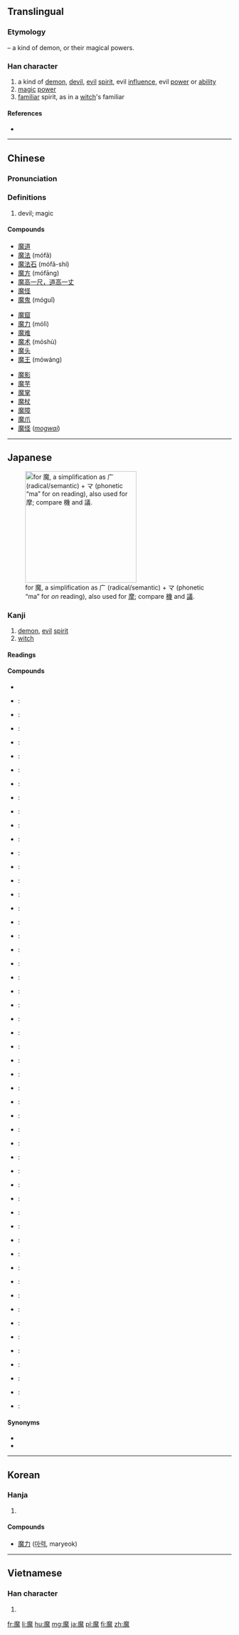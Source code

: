 ==Translingual==

===Etymology===
{{Han compound|麻|鬼|t2=demon|ls=psc|c1=p|c2=s}} – a kind of demon, or their magical powers.

===Han character===
{{Han char|rn=194|rad=鬼|as=11|sn=21|four=0021<sub>3</sub>|canj=戈金竹山戈 (ICHUI), 戈木竹山戈 (IDHUI), 戈木竹戈 (IDHI)|ids=⿸[[麻]][[鬼]]}}

# a kind of [[demon]], [[devil]], [[evil]] [[spirit]], evil [[influence]], evil [[power]] or [[ability]]
# [[magic]] [[power]]
# [[familiar]] spirit, as in a [[witch]]'s familiar

====References====
* {{Han ref|kx=1462.670|dkj=45906|dj=1997.020|hdz=74436.110|uh=9B54|ud=39764|bh=C55D|bd=50525}}

----

==Chinese==
{{zh-forms}}

===Pronunciation===
{{zh-pron
|m=mó
|c=mo4,mo1
|h=pfs=
|md=
|mn=mô͘
|w=
|mc=y
|oc=y
|cat=n
}}

===Definitions===
{{zh-hanzi}}

# devil; magic

====Compounds====
{{top3}}
* [[魔道]]
* [[魔法]] (mófǎ)
* [[魔法石]] (mófǎ-shí)
* [[魔方]] (mófāng)
* [[魔高一尺，道高一丈]]
* [[魔怪]]
* [[魔鬼]] (móguǐ)
{{mid3}}
* [[魔窟]]
* [[魔力]] (mólì)
* [[魔难]]
* [[魔术]] (móshù)
* [[魔头]]
* [[魔王]] (mówáng)
{{mid3}}
* [[魔影]]
* [[魔芋]]
* [[魔掌]]
* [[魔杖]]
* [[魔障]]
* [[魔爪]]
* [[魔怪]] (''[[mogwai]]'')
{{bottom}}

----

==Japanese==
[[File:RYAKUJI ma.png|thumb|right|250px|{{w|Ryakuji}} for 魔, a {{w|phono-semantic}} simplification as 广 (radical/semantic) + マ (phonetic “ma” for ''on'' reading), also used for [[摩#Japanese|摩]]; compare [[機#Japanese|機]] and [[議#Japanese|議]].]]

===Kanji===
{{ja-kanji|rs=鬼11|grade=c}}

# [[demon]], [[evil]] [[spirit]]
# [[witch]]

====Readings====
{{ja-readings
|goon=[[ま]] (ma)
|kanon=[[ば]] (ba) {{non-joyo-reading}}
}}

====Compounds====
{{der-top|Compounds}}
* {{ja-r|閻魔|^えんま}}
* {{ja-r|妖魔|ようま}}: 
* {{ja-r|霊魔|れいま}}: 
* {{ja-r|邪魔|じゃま}}: 
* {{ja-r|魔鬼|まき}}: 
* {{ja-r|魔王|まおう}}: 
* {{ja-r|魔界|まかい}}: 
* {{ja-r|魔境|まきょう}}: 
* {{ja-r|魔窟|まくつ}}: 
* {{ja-r|魔手|ましゅ}}: 
* {{ja-r|邪魔|じゃま}}: 
* {{ja-r|魔性|ましょう}}: 
* {{ja-r|悪魔|あくま}}: 
* {{ja-r|悪魔主義|あくましゅぎ}}: 
* {{ja-r|魔神|まじん}}: 
* {{ja-r|魔弾|まだん}}: 
* {{ja-r|魔酔|ますい}}: 
* {{ja-r|魔睡|ますい}}: 
* {{ja-r|魔羅|まら}}: 
* {{ja-r|魔物|まもの}}:
* {{ja-r|魔者|まもの}}: 
* {{ja-r|天魔|てんま}}: 
* {{ja-r|病魔|びょうま}}: 
* {{ja-r|水魔|すいま}}: 
* {{ja-r|魔羅|まら}}: 
* {{ja-r|魔幻|まげん}}: 
* {{ja-r|魔術|まじゅつ}}: 
* {{ja-r|魔術師|まじゅつし}}: 
* {{ja-r|魔術士|まじゅつし}}: 
* {{ja-r|魔道|まどう}}: 
* {{ja-r|魔道師|まどうし}}: 
* {{ja-r|魔道士|まどうし}}: 
* {{ja-r|魔導|まどう}}: 
* {{ja-r|魔導師|まどうし}}: 
* {{ja-r|魔導士|まどうし}}: 
* {{ja-r|魔法|まほう}}: 
* {{ja-r|魔法円|まほうえん}}: 
* {{ja-r|魔法師|まほうし}}: 
* {{ja-r|魔法士|まほうし}}: 
* {{ja-r|魔人|まじん}}: 
* {{ja-r|魔女|まじょ}}: 
* {{ja-r|魔男|まだん}}: 
* {{ja-r|破魔|はま}}: 
* {{ja-r|祓魔|ふつま}}: 
* {{ja-r|魔力|まりょく}}: 
* {{ja-r|放火魔|ほうかま}}: 
* {{ja-r|魔法瓶|まほうびん}}: 
* {{ja-r|使い魔|つかいま}}: 
* {{ja-r|魔が差す|まがさす}}: 
* {{ja-r|魔の海|まのうみ}}: 
* {{ja-r|魔除け|まよけ}}: 
* {{ja-r|お邪魔虫|おじゃまむし}}: 
* {{ja-r|誤魔化す|ごまかす}}: 
{{der-bottom}}

====Synonyms====
* {{l|ja|鬼}}
* {{l|ja|妖}}

----

==Korean==

===Hanja===
{{ko-hanja|hangeul=마|eumhun=|rv=ma|mr=ma|y=ma}}

# {{defn|lang=ko|sort=鬼11}}

====Compounds====
* [[魔力]] ([[마력]], maryeok)

----

==Vietnamese==

===Han character===
{{vi-hantu|[[ma]]|rs=鬼11}}

# {{defn|lang=vi|sort=鬼11}}

[[fr:魔]]
[[li:魔]]
[[hu:魔]]
[[mg:魔]]
[[ja:魔]]
[[pl:魔]]
[[fi:魔]]
[[zh:魔]]